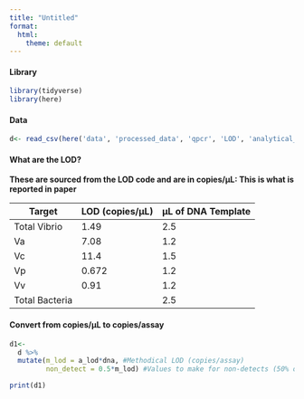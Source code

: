 ```yaml
---
title: "Untitled"
format:
  html:
    theme: default
---
```


#### Library

```r
library(tidyverse)
library(here)
```

#### Data

```r
d<- read_csv(here('data', 'processed_data', 'qpcr', 'LOD', 'analytical_lod_values.csv'))
```

#### What are the LOD?

**These are sourced from the LOD code and are in copies/µL: This is what is reported in paper**

| Target         | LOD (copies/µL) | µL of DNA Template |
|----------------|-----------------|--------------------|
| Total Vibrio   | 1.49            | 2.5                |
| Va             | 7.08            | 1.2                |
| Vc             | 11.4            | 1.5                |
| Vp             | 0.672           | 1.2                |
| Vv             | 0.91            | 1.2                |
| Total Bacteria |                 | 2.5                |

<!--# For Total bacteria, I need to substranct out the NTC and make then check LOD -->

#### Convert from copies/µL to copies/assay

```r
d1<-
  d %>%
  mutate(m_lod = a_lod*dna, #Methodical LOD (copies/assay)
         non_detect = 0.5*m_lod) #Values to make for non-detects (50% of a_LOD)

print(d1)
```
